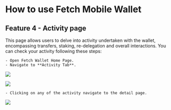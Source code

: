# How to use Fetch Mobile Wallet

## Feature 4 - Activity page

This page allows users to delve into activity undertaken with the wallet, encompassing transfers, staking, re-delegation and overall interactions. You can check your activity following these steps:

    - Open Fetch Wallet Home Page.
    - Navigate to **Activity Tab**.

![](src/images/guides/wallet/mobile_51.png)

![](src/images/guides/wallet/mobile_52.png)

    - Clicking on any of the activity navigate to the detail page.

![](src/images/guides/wallet/mobile_53.png)
